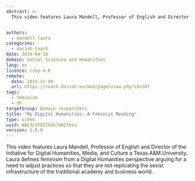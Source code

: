 ```yaml
---
abstract: >-
  This video features Laura Mandell, Professor of English and Director of the Initiative for Digital Humanities, Media, and Culture a Texas A&M University. Laura defines feminism from a Digital Humanities perspective arguing for a need to adjust practices so that they are not replicating the sexist infrastructure of the traditional academy and business world.


authors:
  - mandell-laura
categories:
  - dariah-teach
date: 2019-04-18
domain: Social Sciences and Humanities
lang: en
licence: ccby-4.0
remote:
  date: 2016-11-09
  url: https://teach.dariah.eu/mod/page/view.php?id=307
tags:
  - feminism
  - dh
targetGroup: Domain researchers
title: "My Digital Humanities: A Feminist Reading"
type: video
uuid: WACdz3FQZCkbk74AZfosu
version: 1.0.0
---
```


This video features Laura Mandell, Professor of English and Director of the Initiative for Digital Humanities, Media, and Culture a Texas A\&M University. Laura defines feminism from a Digital Humanities perspective arguing for a need to adjust practices so that they are not replicating the sexist infrastructure of the traditional academy and business world.

<VideoCard
  title="Laura Mandell on Feminism and Digital Humanities"
  id="n-Bt8HCcaUM"
  image="/assets/images/cms/resources/my-digital-humanities_feminist-reading/laura-mandell.jpg"
/>
